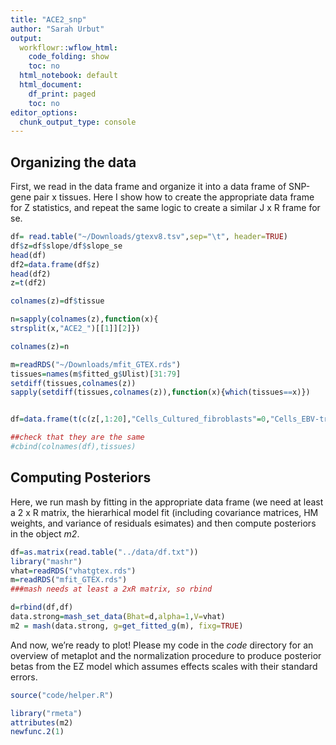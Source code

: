 ```yaml
---
title: "ACE2_snp"
author: "Sarah Urbut"
output:
  workflowr::wflow_html:
    code_folding: show
    toc: no
  html_notebook: default
  html_document:
    df_print: paged
    toc: no
editor_options:
  chunk_output_type: console
---
```



## Organizing the data

First, we read in the data frame and organize it into a data frame of SNP-gene pair x tissues. Here I show how to create the appropriate data frame for Z statistics, and repeat the same logic to create a similar J x R frame for se.

```r
df= read.table("~/Downloads/gtexv8.tsv",sep="\t", header=TRUE)
df$z=df$slope/df$slope_se
head(df)
df2=data.frame(df$z)
head(df2)
z=t(df2)

colnames(z)=df$tissue

n=sapply(colnames(z),function(x){
strsplit(x,"ACE2_")[[1]][2]})

colnames(z)=n

m=readRDS("~/Downloads/mfit_GTEX.rds")
tissues=names(m$fitted_g$Ulist)[31:79]
setdiff(tissues,colnames(z))
sapply(setdiff(tissues,colnames(z)),function(x){which(tissues==x)})


df=data.frame(t(c(z[,1:20],"Cells_Cultured_fibroblasts"=0,"Cells_EBV-transformed_lymphocytes"=0,z[,21:40],"Spleen"=0,z[,41:45],"Whole_Blood"=0)))

##check that they are the same
#cbind(colnames(df),tissues)

```

## Computing Posteriors

Here, we run mash by fitting in the appropriate data frame (we need at least a 2 x R matrix, the hierarhical model fit (including covariance matrices, HM weights, and variance of residuals esimates) and then compute posteriors in the object *m2*.

```r
df=as.matrix(read.table("../data/df.txt"))
library("mashr")
vhat=readRDS("vhatgtex.rds")
m=readRDS("mfit_GTEX.rds")
###mash needs at least a 2xR matrix, so rbind

d=rbind(df,df)
data.strong=mash_set_data(Bhat=d,alpha=1,V=vhat)
m2 = mash(data.strong, g=get_fitted_g(m), fixg=TRUE)
```

And now, we're ready to plot! Please my code in the *code* directory for an overview of metaplot and the normalization procedure to produce posterior betas from the EZ model which assumes effects scales with their standard errors.

```r


source("code/helper.R")

library("rmeta")
attributes(m2)
newfunc.2(1)

```



